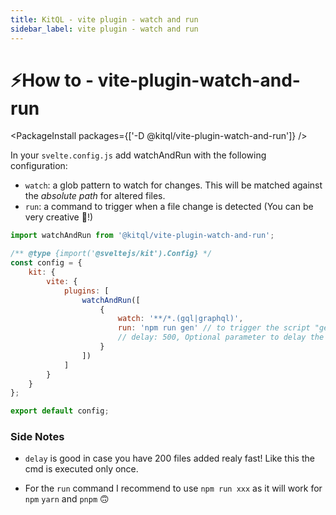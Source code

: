 ---
title: KitQL - vite plugin - watch and run
sidebar_label: vite plugin - watch and run
---

# ⚡How to - vite-plugin-watch-and-run

<PackageInstall packages={['-D @kitql/vite-plugin-watch-and-run']} />

In your `svelte.config.js` add watchAndRun with the following configuration:

- `watch`: a glob pattern to watch for changes. This will be matched against the _absolute path_ for altered files.
- `run`: a command to trigger when a file change is detected (You can be very creative 🥳!)

```js
import watchAndRun from '@kitql/vite-plugin-watch-and-run';

/** @type {import('@sveltejs/kit').Config} */
const config = {
	kit: {
		vite: {
			plugins: [
				watchAndRun([
					{
						watch: '**/*.(gql|graphql)',
						run: 'npm run gen' // to trigger the script "gen" of your package.json
						// delay: 500, Optional parameter to delay the run command.
					}
				])
			]
		}
	}
};

export default config;
```

### Side Notes

- `delay` is good in case you have 200 files added realy fast! Like this the cmd is executed only once.

- For the `run` command I recommend to use `npm run xxx` as it will work for `npm` `yarn` and `pnpm` 🙃
